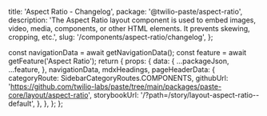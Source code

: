  title: 'Aspect Ratio - Changelog',
  package: '@twilio-paste/aspect-ratio',
  description:
    'The Aspect Ratio layout component is used to embed images, video, media, components, or other HTML elements. It prevents skewing, cropping, etc.',
  slug: '/components/aspect-ratio/changelog',
};




  const navigationData = await getNavigationData();
  const feature = await getFeature('Aspect Ratio');
  return {
    props: {
      data: {
        ...packageJson,
        ...feature,
      },
      navigationData,
      mdxHeadings,
      pageHeaderData: {
        categoryRoute: SidebarCategoryRoutes.COMPONENTS,
        githubUrl: 'https://github.com/twilio-labs/paste/tree/main/packages/paste-core/layout/aspect-ratio',
        storybookUrl: '/?path=/story/layout-aspect-ratio--default',
      },
    },
  };
};

<Changelog />
